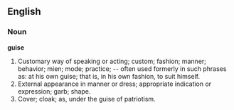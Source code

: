 ==English==

===Noun===

'''guise'''

#Customary way of speaking or acting; custom; fashion; manner; behavior; mien; mode; practice; -- often used formerly in such phrases as: at his own guise; that is, in his own fashion, to suit himself.
#External appearance in manner or dress; appropriate indication or expression; garb; shape.
#Cover; cloak; as, under the guise of patriotism.